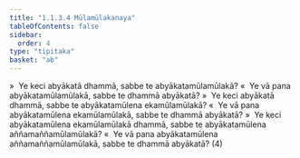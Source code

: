 ```yaml
---
title: "1.1.3.4 Mūlamūlakanaya"
tableOfContents: false
sidebar:
  order: 4
type: "tipitaka"
basket: "ab"
---
```



<DynamicBreadcrumb />

<Division number="34">

<Paragraph number="68">
»  Ye keci abyākatā dhammā, sabbe te abyākatamūlamūlakā?
</Paragraph>

<Paragraph number="69">
«  Ye vā pana abyākatamūlamūlakā, sabbe te dhammā abyākatā?
</Paragraph>

</Division>
<Division number="35">

<Paragraph number="70">
»  Ye keci abyākatā dhammā, sabbe te abyākatamūlena ekamūlamūlakā?
</Paragraph>

<Paragraph number="71">
«  Ye vā pana abyākatamūlena ekamūlamūlakā, sabbe te dhammā abyākatā?
</Paragraph>

</Division>
<Division number="36">

<Paragraph number="72">
»  Ye keci abyākatamūlena ekamūlamūlakā dhammā, sabbe te abyākatamūlena aññamaññamūlamūlakā?
</Paragraph>

<Paragraph number="73">
«  Ye vā pana abyākatamūlena aññamaññamūlamūlakā, sabbe te dhammā abyākatā? (4)
</Paragraph>
</Division>